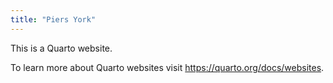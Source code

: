 ```yaml
---
title: "Piers York"
---
```


This is a Quarto website.

To learn more about Quarto websites visit <https://quarto.org/docs/websites>.
